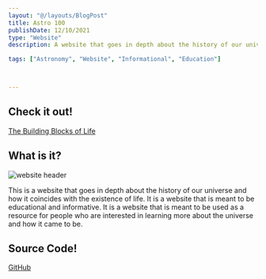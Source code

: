 ```yaml
---
layout: "@/layouts/BlogPost"
title: Astro 100
publishDate: 12/10/2021
type: "Website"
description: A website that goes in depth about the history of our universe and how it coincides with the existence of life.

tags: ["Astronomy", "Website", "Informational", "Education"]



---
```



## Check it out!

[The Building Blocks of Life](https://astro100fall22.netlify.app/)




## What is it?

<Image
	src="webcap.jpg"
	alt="website header"
	width={550}
	height={460}
/>

This is a website that goes in depth about the history of our universe and how it coincides with the existence of life. It is a website that is meant to be educational and informative. It is a website that is meant to be used as a resource for people who are interested in learning more about the universe and how it came to be.

## Source Code!

[GitHub](https://github.com/Matthieu-ui/it261/)

